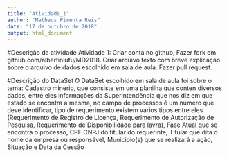```yaml
---
title: "Atividade_1"
author: "Matheus Pimenta Reis"
date: "17 de outubro de 2018"
output: html_document
---
```

#Descrição da atividade
Atividade 1: Criar conta no github, Fazer fork em github.com/albertiniufu/MD2018. Criar arquivo texto com breve explicação sobre o arquivo de dados escolhido em sala de aula. Fazer pull request.

#Descrição do DataSet
O DataSet escolhido em sala de aula foi sobre o tema: Cadastro minerio, que consiste em uma planilha que conten diversos dados, entre eles
informações da Superintendência que nos diz em que estado se encontra a mesma, no campo de processos é um numero que deve identificar, tipo 
de requerimento existem varios tipos entre eles (Requerimento de Registro de Licença, Requerimento de Autorização de Pesquisa, Requerimento
de Disponibilidade para lavra), Fase Atual que se encontra o processo, CPF CNPJ do titular do requerinte, Titular que dita o nome da empresa
ou responsável, Municipio(s) que se realizará a ação, Situação e Data da Cessão
